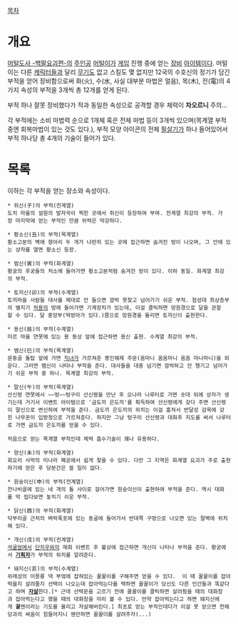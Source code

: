 [[목차]]
= 개요 =
[[머털도사 -백팔요괴편-]]의 [[주인공]] [[머털]]이가 [[게임]] 진행 중에 얻는 [[장비]] [[아이템]]이다. 머털이는 다른 [[캐릭터]]들과 달리 [[무기]]도 없고 스킬도 몇 없지만 12국의 수호신의 정기가 담긴 부적을 얻어 장비함으로써 화(火), 수(水, 사실 대부분 마법은 얼음), 목(木), 전(電)의 4가지 속성의 부적을 3개씩 총 12개를 얻게 된다.

부적 하나 잘못 장비했다가 적과 동일한 속성으로 공격할 경우 체력이 '''차오르니''' 주의…

각 부적에는 소비 마법력 순으로 1개체 혹은 전체 마법 등이 3개씩 있으며(목계열 부적중엔 회복마법이 있는 것도 있다.), 부적 모양 아이콘의 전체 [[필살기]]가 하나 들어있어서 부적 하나당 총 4개의 기술이 들어가 있다.

= 목록 =
이하는 각 부적을 얻는 장소와 속성이다.

 * 쥐신(子)의 부적(전계열)
 도치 마을의 설원의 발자국이 찍힌 곳에서 쥐신이 등장하여 부여. 전계열 최강의 부적. 가장 마지막에 얻는 부적인 만큼 위력은 막강하다.

 * 황소신(丑)의 부적(목계열)
 황소고분의 벽에 항아리 두 개가 나란히 있는 곳에 접근하면 숨겨진 방이 나오며, 그 안에 있는 상자를 열면 황소신 등장.

 * 범신(寅)의 부적(화계열)
 황궁의 후궁들의 처소에 들어가면 황소고분처럼 숨겨진 방이 있다. 이하 동일. 화계열 최강의 부적.

 * 토끼신(卯)의 부적(수계열)
 토끼마을 사람들 대사를 제대로 안 들으면 깜박 못찾고 넘어가기 쉬운 부적. 첨성대 최상층부의 별지기 [[처용]]의 방에 들어가면 기계장치가 있는데, 이걸 클릭하면 망원경으로 달을 관찰할 수 있다. 달 중앙부(떡방아가 있다.)쯤으로 망원경을 돌리면 토끼신이 출현한다.

 * 용신(辰)의 부적(수계열)
 미르 마을 연못에 있는 용 동상 앞에 접근하면 용신 출현. 수계열 최강의 부적.

 * 뱀신(巳)의 부적(목계열)
 문둥골 돌탑 앞에 가면 [[직녀]]가 가르쳐준 봉인해제 주문(옴마니 옴옴마니 옴옴 마니마니)을 외운다. 그러면 뱀신이 나타나 부적을 준다. 대사들을 대충 넘기면 깜박하고 안 챙기고 넘어가기 쉬운 부적 중 하나. 목계열 최강의 부적.

 * 말신(午)의 부적(목계열)
 산신령 연못에서 ~~멍~~텅구리 산신령을 만난 후 오나라 나루터로 가면 솟대 뒤에 상자가 생기는데 거기서 이벤트 아이템으로 '금도끼 은도끼'를 획득하여 산신령에게 갖다 주면 산신령이 말신으로 변신하여 부적을 준다. 금도끼 은도끼의 위치는 이걸 훔쳐서 반달성 감옥에 갖힌 나무꾼이 입방정으로 가르쳐준다. 하지만 그냥 텅구리 산신령과 대화후 지도를 써서 나루터로 가면 금도끼 은도끼를 얻을 수 있다.

 처음으로 얻는 목계열 부적인데 체력 흡수기술이 꽤나 유용하다.

 * 양신(未)의 부적(화계열)
 회오리 사막의 미나라 폐궁에서 쉽게 찾을 수 있다. 다만 그 지역은 화계열 요괴가 주로 출현하기에 얻은 후 당분간은 쓸 일이 없다.

 * 원숭이신(申)의 부적(전계열)
 잔나비골에 있는 네 개의 돌 사이로 걸어가면 원숭이신이 출현하여 부적을 준다. 역시 대화를 막 씹다보면 놓치기 쉬운 부적.

 * 닭신(酉)의 부적(화계열)
 닥부리골 근처의 벼락폭포에 있는 동굴에 들어가서 반대쪽 구멍으로 나오면 있는 절벽에 위치해 있다.

 * 개신(戌)의 부적(전계열)
 [[석굴암]]에서 [[단치우]]와의 재회 이벤트 후 불상에 접근하면 개신이 나타나 부적을 준다. 황궁에서 '''[[기획자]]'''가 부적의 위치를 알려준다.

 * 돼지신(亥)의 부적(수계열)
 위례성의 이몽룡 댁 부엌에 잡혀있는 꿀꿀이를 구해주면 얻을 수 있다.  이 때 꿀꿀이를 잡아먹을지 살려줄지 선택이 나오는데 잡아먹는다를 택하면 꿀꿀이가 당신도 다른 인간들과 똑같다고 하며 '''[[자살]]'''한다.[* 근데 선택문을 고르기 전에 꿀꿀이를 클릭하면 살려줬을 때의 대화창과 잡아먹는다고 했을 때의 대화창을 미리 볼 수 있다. 만약 잡아먹는다고 하면 돼지신에게 '''꿀'''멘이라는 기도를 올리고 자살해버린다.] 최초로 얻는 부적인데다가 이걸 못 얻으면 천해당과의 싸움이 힘들어지니 웬만하면 꿀꿀이를 살려주자(...)
